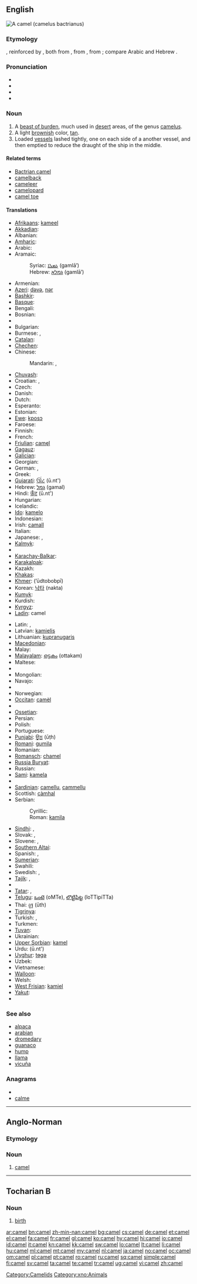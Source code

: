 {{also|camèl|camęl}}
==English==
[[Image:Camel seitlich trabend.jpg|thumb|right|A camel (camelus bactrianus)]]
{{wikipedia}}

===Etymology===
{{etyl|ang}}, reinforced by {{etyl|xno}} {{term|camel|lang=xno}}, both from {{etyl|la}} {{term|camelus|camēlus|lang=la}}, from {{etyl|grc}} {{term|sc=polytonic|κάμηλος|tr=kamēlos|lang=grc}}, from {{proto|Semitic|gamal-}}; compare Arabic {{term|sc=Arab|جمل|tr=jamal|lang=ar}} and Hebrew {{term|sc=Hebr|גמל|tr=gamal|lang=he}}.

===Pronunciation===
* {{IPA|/ˈkæməl/}}
* {{audio|en-au-camel.ogg|Audio (Australia)}}
* {{audio|en-us-camel.ogg|Audio (US)}}
* {{rhymes|æməl}}

===Noun===
{{en-noun}}

# A [[beast of burden]], much used in [[desert]] areas, of the genus [[camelus]].
# A light [[brownish]] color, [[tan]].
# Loaded [[vessel]]s lashed tightly, one on each side of a another vessel, and then emptied to reduce the draught of the ship in the middle.

====Related terms====
* [[Bactrian camel]]
* [[camelback]]
* [[cameleer]]
* [[camelopard]]
* [[camel toe]]

====Translations====
{{trans-top|beast of burden}}
* [[Afrikaans]]: [[kameel]]
* [[Akkadian]]: {{tø|akk|𒃵𒂷|tr=gammal|sc=Xsux|xs=Akkadian}}
* Albanian: {{t-|sq|deve|f|xs=Albanian}}
* [[Amharic]]: {{t-|am|ግመል|tr=gəmäl|sc=Ethi|xs=Amharic}}
* Arabic: {{t+|ar|جمل|m|tr=jámal}}
* Aramaic:
*: Syriac: [[ܓܡܠܐ]] (gamlā’) {{c}}
*: Hebrew: [[גמלא]] (gamlā’) {{c}}
* Armenian: {{t+|hy|ուղտ|tr=uġt}}
* [[Azeri]]: [[dəvə]], [[nər]]
* [[Bashkir]]: {{tø|ba|дөйә|tr=döyə|sc=Cyrl|xs=Bashkir}}
* [[Basque]]: {{t|eu|gamelu|xs=Basque}}
* Bengali: {{t+|bn|উট|sc=Beng|xs=Bengali}}
* Bosnian: {{t-|bs|kamila|f}}
* {{trreq|Breton}}
* Bulgarian: {{t+|bg|камила|f|tr=kamila}}
* Burmese: {{t|my|ကုလားအုတ်|sc=Mymr|xs=Burmese}}, {{t|my|ကုလားအုပ်|sc=Mymr|xs=Burmese}}
* [[Catalan]]: {{t|ca|camell|m}}
* [[Chechen]]: {{tø|ce|эмкал|tr=emkal|sc=Cyrl}}
* Chinese:
*: Mandarin: {{t-|cmn|駱駝|sc=Hani}}, {{t-|cmn|骆驼|tr=luòtuó|sc=Hani}}
* [[Chuvash]]: {{tø|cv|тӗве|tr=tĕve|sc=Cyrl}}
* Croatian: {{t-|hr|kamila|f}}, {{t-|hr|deva|f}}
* Czech: {{t-|cs|velbloud|m}}
* Danish: {{t+|da|kamel|c}}
* Dutch: {{t+|nl|kameel|m}}
* Esperanto: {{t+|eo|kamelo|xs=Esperanto}}
* Estonian: {{t-|et|kaamel}}
* [[Ewe]]: [[kposɔ]] {{n}}
* Faroese: {{t-|fo|kamelur|m|xs=Faroese}}
* Finnish: {{t+|fi|kameli}}
* French: {{t+|fr|chameau|m}}
* [[Friulian]]: [[camęl]]
* [[Gagauz]]: {{tø|gag|devä}}
* [[Galician]]: {{t+|gl|camelo|m|xs=Galician}}
* Georgian: {{t-|ka|აქლემი|tr=ak‘lemi|sc=Geor|xs=Georgian}}
* German: {{t+|de|Kamel|n}}, {{t+|de|Trampeltier|n}}
* Greek: {{t+|el|καμήλα|f}}
* [[Gujarati]]: [[ઊંટ]] (ū.nt')
* Hebrew: [[גמל]] (gamal) {{m}}
* Hindi: [[ऊँट]] (ū.nt') {{m}}
* Hungarian: {{t+|hu|teve}}
* Icelandic: {{t+|is|úlfaldi|m}}
* [[Ido]]: [[kamelo]]
* Indonesian: {{t+|id|unta|xs=Indonesian}}
* Irish: [[camall]] {{m}}
* Italian: {{t+|it|cammello|m}}
* Japanese: {{t-|ja|駱駝}}, {{t-|ja|ラクダ|tr=rakuda}}
* [[Kalmyk]]: {{tø|xal|темән|tr=temän|sc=Cyrl}}
* {{trreq|Kannada}}
* [[Karachay-Balkar]]: {{tø|krc|тюе|tr=tüye|sc=Cyrl}}
* [[Karakalpak]]: {{tø|kaa|tu'ye}}
* Kazakh: {{t|kk|түйе|tr=tùje|sc=Cyrl|xs=Kazakh}}
* [[Khakas]]: {{tø|kjh|тибе|tr=tibe|sc=Cyrl}}
* [[Khmer]]: {{Khmr|[[អូដ្ធបូកពីរ]]}} (’ūdtobobpī)
* Korean: [[낙타]] (nakta)
* [[Kumyk]]: {{tø|kum|тюе|tr=tüye|sc=Cyrl}}
* Kurdish: {{ku-Arab|[[حوشتر]]}}
* [[Kyrgyz]]: {{t|ky|төө|tr=töö|sc=Cyrl|xs=Kyrgyz}}
* [[Ladin]]: camel
{{trans-mid}}
* Latin: {{t-|la|camelus|m|alt=camēlus}}, {{t-|la|camela|f|alt=camēla}}
* Latvian: [[kamielis]] {{m}}
* Lithuanian: [[kupranugaris]] {{g|Lithuanian}}
* [[Macedonian]]: {{t-|mk|камила|f|tr=kámila}}
* Malay: {{t-|ms|unta|xs=Malay}}
* [[Malayalam]]: [[ഒട്ടകം]] (ottakam)
* Maltese: {{t+|mt|ġemel|m|xs=Maltese}}
* {{trreq|Marathi}}
* Mongolian: {{t-|mn|тэмээ|sc=Cyrl|xs=Mongolian}}
* Navajo: {{tø|nv|ghą́ą́ʼaskʼidii}}
* {{trreq|Nepali}}
* Norwegian: {{t+|no|kamel|m}}
* [[Occitan]]: [[camèl]] {{m}}
* {{trreq|Oriya}}
* [[Ossetian]]: {{tø|os|теуа|tr=teua|sc=Cyrl|xs=Ossetian}}
* Persian: {{t+|fa|شتر|tr=shotor|xs=Persian}}
* Polish: {{t+|pl|wielbłąd|m}}
* Portuguese: {{t+|pt|camelo|m}}
* [[Punjabi]]: [[ਊਠ]] (ūṭh)
* [[Romani]]: [[gumila]] {{f}}
* Romanian: {{t+|ro|cămilă|f}}
* [[Romansch]]: [[chamel]]
* [[Russia Buryat]]: {{tø|bxr|тэмээн|tr=temeen|sc=Cyrl}}
* Russian: {{t+|ru|верблюд|m|tr=verbljúd}}
* [[Sami]]: [[kamela]]
* {{trreq|Sanskrit}}
* [[Sardinian]]: [[camellu]], [[cammellu]]
* Scottish: [[càmhal]]
* Serbian:
*: Cyrillic: {{t-|sr|камила|f|sc=Cyrl}}
*: Roman: [[kamila#Serbian|kamila]] {{f}}
* [[Sindhi]]: {{sd-Arab|[[اُٺُ]]}} {{m}}, {{sd-Arab|[[ڏاچِي]]}} {{m}}
* Slovak: {{t-|sk|ťava|f}}, {{t-|sk|dromedár|m}}
* Slovene: {{t+|sl|kamela|f}}, {{t+|sl|velblod|m}}
* [[Southern Altai]]: {{tø|alt|тӧӧ|tr=töö|sc=Cyrl}}
* Spanish: {{t+|es|camello|m}}, {{t-|es|dromedario|m}}
* [[Sumerian]]: {{tø|sux|𒄞𒆳𒋛𒄮𒊏𒀭|tr=AM.SI.ḪAR.RA.AN|sc=Xsux|xs=Sumerian}}
* Swahili: {{t+|sw|ngamia|xs=Swahili}}
* Swedish: {{t+|sv|kamel|c}}, {{t+|sv|dromedar|c}}
* [[Tajik]]: {{t|tg|шутур|tr=şutur|sc=Cyrl|xs=Tajik}}, {{t|tg|уштур|tr=uştur|sc=Cyrl|xs=Tajik}}
* {{trreq|Tamil}}
* [[Tatar]]: {{t|tt|döyä|xs=Tatar}},  {{t|tt|täwä|xs=Tatar}}
* [[Telugu]]: [[ఒంటె]] (oMTe), [[లొట్టిపిట్ట]] (loTTipiTTa)
* Thai: [[อูฐ]] (ūth)
* [[Tigrinya]]: {{t+|ti|ገመል|tr=gämäl|sc=Ethi|xs=Tigrinya}}
* Turkish: {{t+|tr|deve}}, {{t+|tr|hecin}}
* Turkmen: {{t-|tk|düýe|xs=Turkmen}}
* [[Tuvan]]: {{tø|tyv|теве|tr=teve|sc=Cyrl}}
* Ukrainian: {{t+|uk|верблюд|m|tr=verbljud|xs=Ukrainian}}
* [[Upper Sorbian]]: [[kamel]]
* Urdu: {{ur-Arab|[[اونٹ|اُونٹ]]}} (ū.nt') {{g|Urdu}}
* [[Uyghur]]: [[tɵgə]]
* Uzbek: {{t-|uz|tuya|xs=Uzbek}}
* Vietnamese: {{t+|vi|lạc đà|xs=Vietnamese}}
* [[Walloon]]: {{t+|wa|chamo|xs=Walloon}}
* Welsh: {{t-|cy|camel|m|xs=Welsh}}
* [[West Frisian]]: [[kamiel]] {{c}}
* [[Yakut]]: {{tø|sah|тэбиэн|tr=tebien|sc=Cyrl}}
* {{trreq|Yiddish}}
{{trans-bottom}}

===See also===
* [[alpaca]]
* [[arabian]]
* [[dromedary]]
* [[guanaco]]
* [[hump]]
* [[llama]]
* [[vicuña]]

===Anagrams===
* {{alphagram|acelm}}
* [[calme#English|calme]]

[[Category:Camelids]]

----

==Anglo-Norman==

===Etymology===
{{etyl|la|xno}} {{term|camelus|camēlus|lang=la}}

===Noun===
{{xno-noun-m|camelz|camelz}}

# [[#English|camel]]

[[Category:xno:Animals]]

----

==Tocharian B==

===Noun===
{{infl|txb|noun}}

# [[birth]]

[[ar:camel]]
[[bn:camel]]
[[zh-min-nan:camel]]
[[bg:camel]]
[[cs:camel]]
[[de:camel]]
[[et:camel]]
[[el:camel]]
[[fa:camel]]
[[fr:camel]]
[[gl:camel]]
[[ko:camel]]
[[hy:camel]]
[[hi:camel]]
[[io:camel]]
[[id:camel]]
[[it:camel]]
[[kn:camel]]
[[kk:camel]]
[[sw:camel]]
[[lo:camel]]
[[lt:camel]]
[[li:camel]]
[[hu:camel]]
[[ml:camel]]
[[mt:camel]]
[[my:camel]]
[[nl:camel]]
[[ja:camel]]
[[no:camel]]
[[oc:camel]]
[[om:camel]]
[[pl:camel]]
[[pt:camel]]
[[ro:camel]]
[[ru:camel]]
[[sq:camel]]
[[simple:camel]]
[[fi:camel]]
[[sv:camel]]
[[ta:camel]]
[[te:camel]]
[[tr:camel]]
[[ug:camel]]
[[vi:camel]]
[[zh:camel]]